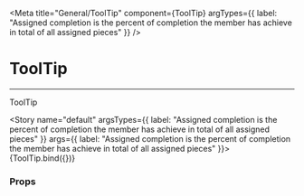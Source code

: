 
<Meta title="General/ToolTip" component={ToolTip}
      argTypes={{
        label: "Assigned completion is the percent of completion the  member has achieve in total of all assigned pieces"
      }} />

# ToolTip

---

<Description>ToolTip</Description>

<Story name="default"
       argsTypes={{
         label: "Assigned completion is the percent of completion the  member has achieve in total of all assigned pieces"
       }}
       args={{ label: "Assigned completion is the percent of completion the  member has achieve in total of all assigned pieces" }}>
  {ToolTip.bind({})}
</Story>


### Props
<ArgsTable of={ToolTip} />